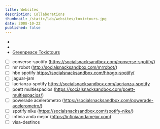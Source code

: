 ```yaml
---
title: Websites
description: Collaborations
thumbnail: /static/lab/websites/toxictours.jpg
date: 2008-10-22
published: false
---
```


-
-
- [Greenpeace Toxictours](https://www.greenpeace.org/archive-international/en/campaigns/toxics/tour/)
- [ ] converse-spotify (https://socialsnacksandbox.com/converse-spotify/)
- [ ] mr robot (http://socialsnacksandbox.com/mrrobot/)
- [ ] hbo spotify https://socialsnacksandbox.com/hbogo-spotify/
- [ ] jaguar-jam
- [ ] lacrianza-spotify https://socialsnacksandbox.com/lacrianza-spotify
- [ ] poett multiespacios (https://socialsnacksandbox.com/poett-multiespacios/)
- [ ] powerade acelerómetro (https://socialsnacksandbox.com/powerade-acelerometro/)
- [ ] spotify nike (https://socialsnacksandbox.com/spotify-nike/)
- [ ] infinia anda mejor (https://infiniaandamejor.com)
- [ ] visa-destinos
